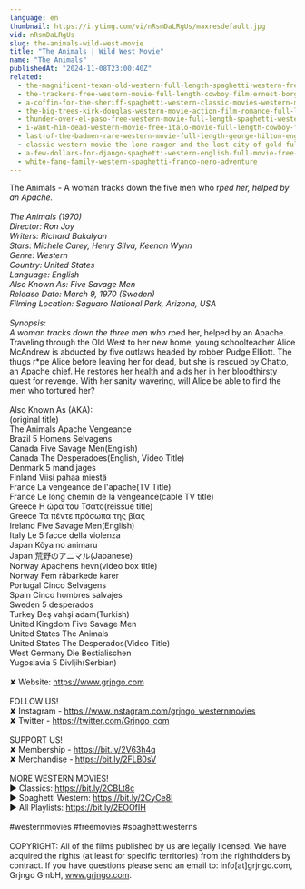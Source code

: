 ```yaml
---
language: en
thumbnail: https://i.ytimg.com/vi/nRsmDaLRgUs/maxresdefault.jpg
vid: nRsmDaLRgUs
slug: the-animals-wild-west-movie
title: "The Animals | Wild West Movie"
name: "The Animals"
publishedAt: "2024-11-08T23:00:40Z"
related:
  - the-magnificent-texan-old-western-full-length-spaghetti-western-free-youtube-movie
  - the-trackers-free-western-movie-full-length-cowboy-film-ernest-borgnine-free-movies
  - a-coffin-for-the-sheriff-spaghetti-western-classic-movies-western-movie-cowboy-film
  - the-big-trees-kirk-douglas-western-movie-action-film-romance-full-length-movie
  - thunder-over-el-paso-free-western-movie-full-length-spaghetti-western-full-action-movie
  - i-want-him-dead-western-movie-free-italo-movie-full-length-cowboy-film
  - last-of-the-badmen-rare-western-movie-full-length-george-hilton-english-full-movie
  - classic-western-movie-the-lone-ranger-and-the-lost-city-of-gold-full-length-english
  - a-few-dollars-for-django-spaghetti-western-english-full-movie-free-full-youtube-movies
  - white-fang-family-western-spaghetti-franco-nero-adventure
---
```


The Animals - A woman tracks down the five men who r*ped her, helped by an Apache.<br />
<br />
The Animals (1970)<br />
Director: Ron Joy<br />
Writers: Richard Bakalyan<br />
Stars: Michele Carey, Henry Silva, Keenan Wynn<br />
Genre: Western<br />
Country: United States<br />
Language: English<br />
Also Known As: Five Savage Men<br />
Release Date: March 9, 1970 (Sweden)<br />
Filming Location: Saguaro National Park, Arizona, USA<br />
<br />
Synopsis:<br />
A woman tracks down the three men who r*ped her, helped by an Apache. Traveling through the Old West to her new home, young schoolteacher Alice McAndrew is abducted by five outlaws headed by robber Pudge Elliott. The thugs r*pe Alice before leaving her for dead, but she is rescued by Chatto, an Apache chief. He restores her health and aids her in her bloodthirsty quest for revenge. With her sanity wavering, will Alice be able to find the men who tortured her?<br />
<br />
Also Known As (AKA):<br />
(original title)<br />
The Animals Apache Vengeance<br />
Brazil 5 Homens Selvagens<br />
Canada Five Savage Men(English)<br />
Canada The Desperadoes(English, Video Title)<br />
Denmark 5 mand jages<br />
Finland Viisi pahaa miestä<br />
France La vengeance de l'apache(TV Title)<br />
France Le long chemin de la vengeance(cable TV title)<br />
Greece Η ώρα του Τσάτο(reissue title)<br />
Greece Τα πέντε πρόσωπα της βίας<br />
Ireland Five Savage Men(English)<br />
Italy Le 5 facce della violenza<br />
Japan Kôya no animaru<br />
Japan 荒野のアニマル(Japanese)<br />
Norway Apachens hevn(video box title)<br />
Norway Fem råbarkede karer<br />
Portugal Cinco Selvagens<br />
Spain Cinco hombres salvajes<br />
Sweden 5 desperados<br />
Turkey Beş vahşi adam(Turkish)<br />
United Kingdom Five Savage Men<br />
United States The Animals<br />
United States The Desperados(Video Title)<br />
West Germany Die Bestialischen<br />
Yugoslavia 5 Divljih(Serbian)<br />
<br />
✘ Website: https://www.grjngo.com<br />
<br />
FOLLOW US!<br />
✘ Instagram - https://www.instagram.com/grjngo_westernmovies<br />
✘ Twitter - https://twitter.com/Grjngo_com<br />
<br />
SUPPORT US!<br />
✘ Membership - https://bit.ly/2V63h4q<br />
✘ Merchandise - https://bit.ly/2FLB0sV<br />
<br />
MORE WESTERN MOVIES! <br />
► Classics: https://bit.ly/2CBLt8c <br />
► Spaghetti Western: https://bit.ly/2CyCe8I <br />
► All Playlists: https://bit.ly/2EOOfIH <br />
<br />
#westernmovies #freemovies #spaghettiwesterns<br />
<br />
COPYRIGHT: All of the films published by us are legally licensed. We have acquired the rights (at least for specific territories) from the rightholders by contract. If you have questions please send an email to: info[at]grjngo.com, Grjngo GmbH, www.grjngo.com.